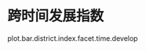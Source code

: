 <!-- chapter time span  -->

# 跨时间发展指数

plot.bar.district.index.facet.time.develop

<!-- end of chapter time span  -->
